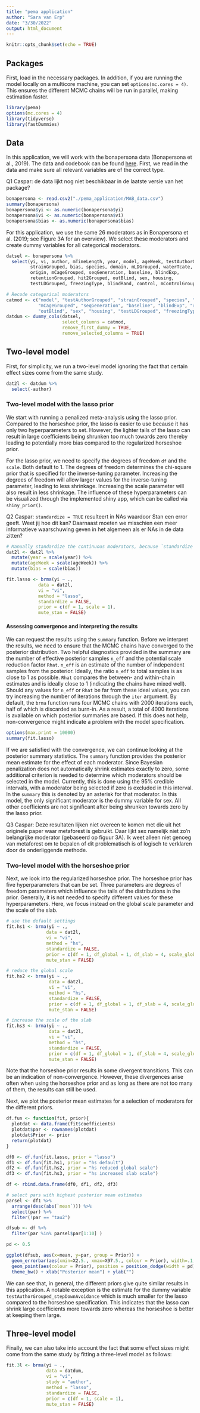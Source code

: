 ```yaml
---
title: "pema application"
author: "Sara van Erp"
date: "3/30/2022"
output: html_document
---
```


```r
knitr::opts_chunk$set(echo = TRUE)
```

## Packages
First, load in the necessary packages. In addition, if you are running the model locally on a multicore machine, you can set `options(mc.cores = 4)`. This ensures the different MCMC chains will be run in parallel, making estimation faster.

```r
library(pema)
options(mc.cores = 4)
library(tidyverse)
library(fastDummies)
```


## Data

In this application, we will work with the bonapersona data (Bonapersona et al., 2019). The data and codebook can be found [here](https://zenodo.org/record/2540657#.XEGPP2ko9aR). First, we read in the data and make sure all relevant variables are of the correct type. 

Q1 Caspar: de data lijkt nog niet beschikbaar in de laatste versie van het package?

```r
bonapersona <- read.csv2("./pema_application/MAB_data.csv")
summary(bonapersona)
bonapersona$yi <- as.numeric(bonapersona$yi)
bonapersona$vi <- as.numeric(bonapersona$vi)
bonapersona$bias <- as.numeric(bonapersona$bias)
```
For this application, we use the same 26 moderators as in Bonapersona et al. (2019; see Figure 3A for an overview). We select these moderators and create dummy variables for all categorical moderators.

```r
datsel <- bonapersona %>% 
  select(yi, vi, author, mTimeLength, year, model, ageWeek, testAuthorGrouped,
         strainGrouped, bias, species, domain, mLDGrouped, waterTcate, 
         origin, mCageGrouped, seqGeneration, baseline, blindExp,
         retentionGrouped, hit2Grouped, outBlind, sex, housing,
         testLDGrouped, freezingType, blindRand, control, mControlGrouped) 

# Recode categorical moderators
catmod <- c("model", "testAuthorGrouped", "strainGrouped", "species", "domain", "mLDGrouped", "waterTcate", "origin", 
            "mCageGrouped", "seqGeneration", "baseline", "blindExp", "retentionGrouped", "hit2Grouped",
            "outBlind", "sex", "housing", "testLDGrouped", "freezingType", "blindRand", "control", "mControlGrouped")
datdum <- dummy_cols(datsel, 
                     select_columns = catmod,
                     remove_first_dummy = TRUE,
                     remove_selected_columns = TRUE) 
```

## Two-level model
First, for simplicity, we run a two-level model ignoring the fact that certain effect sizes come from the same study.

```r
dat2l <- datdum %>%
  select(-author)
```


### Two-level model with the lasso prior
We start with running a penalized meta-analysis using the lasso prior. Compared to the horseshoe prior, the lasso is easier to use because it has only two hyperparameters to set. However, the lighter tails of the lasso can result in large coefficients being shrunken too much towards zero thereby leading to potentially more bias compared to the regularized horseshoe prior. 

For the lasso prior, we need to specify the degrees of freedom `df` and the `scale`. Both default to 1. The degrees of freedom determines the chi-square prior that is specified for the inverse-tuning parameter. Increasing the degrees of freedom will allow larger values for the inverse-tuning parameter, leading to less shrinkage. Increasing the scale parameter will also result in less shrinkage. The influence of these hyperparameters can be visualized through the implemented shiny app, which can be called via `shiny_prior()`.

Q2 Caspar: `standardize = TRUE` resulteert in NAs waardoor Stan een error geeft. Weet jij hoe dit kan? Daarnaast moeten we misschien een meer informatieve waarschuwing geven in het algemeen als er NAs in de data zitten?

```r
# Manually standardize the continuous moderators, because `standardize = TRUE` does not work for some reason
dat2l <- dat2l %>%
  mutate(year = scale(year)) %>%
  mutate(ageWeek = scale(ageWeek)) %>%
  mutate(bias = scale(bias))
```

```r
fit.lasso <- brma(yi ~ .,
            data = dat2l,
            vi = "vi",
            method = "lasso",
            standardize = FALSE,
            prior = c(df = 1, scale = 1),
            mute_stan = FALSE)
```

#### Assessing convergence and interpreting the results
We can request the results using the `summary` function. Before we interpret the results, we need to ensure that the MCMC chains have converged to the posterior distribution. Two helpful diagnostics provided in the summary are the number of effective posterior samples `n_eff` and the potential scale reduction factor `Rhat`. `n_eff` is an estimate of the number of independent samples from the posterior. Ideally, the ratio `n_eff` to total samples is as close to 1 as possible. `Rhat` compares the between- and within-chain estimates and is ideally close to 1 (indicating the chains have mixed well). Should any values for `n_eff` or `Rhat` be far from these ideal values, you can try increasing the number of iterations through the `iter` argument. By default, the `brma` function runs four MCMC chains with 2000 iterations each, half of which is discarded as burn-in. As a result, a total of 4000 iterations is available on which posterior summaries are based. If this does not help, non-convergence might indicate a problem with the model specification.

```r
options(max.print = 10000)
summary(fit.lasso)
```

If we are satisfied with the convergence, we can continue looking at the posterior summary statistics. The `summary` function provides the posterior mean estimate for the effect of each moderator. Since Bayesian penalization does not automatically shrink estimates exactly to zero, some additional criterion is needed to determine which moderators should be selected in the model. Currently, this is done using the 95% credible intervals, with a moderator being selected if zero is excluded in this interval. In the `summary` this is denoted by an asterisk for that moderator. In this model, the only significant moderator is the dummy variable for sex. All other coefficients are not significant after being shrunken towards zero by the lasso prior.

Q3 Caspar: Deze resultaten lijken niet overeen te komen met die uit het originele paper waar metaforest is gebruikt. Daar lijkt sex namelijk niet zo'n belangrijke moderator (gebaseerd op figuur 3A). Ik weet alleen niet genoeg van metaforest om te bepalen of dit problematisch is of logisch te verklaren door de onderliggende methode.

### Two-level model with the horseshoe prior
Next, we look into the regularized horseshoe prior. The horseshoe prior has five hyperparameters that can be set. Three parameters are degrees of freedom parameters which influence the tails of the distributions in the prior. Generally, it is not needed to specify different values for these hyperparameters. Here, we focus instead on the global scale parameter and the scale of the slab.

```r
# use the default settings
fit.hs1 <- brma(yi ~ .,
               data = dat2l,
               vi = "vi",
               method = "hs",
               standardize = FALSE,
               prior = c(df = 1, df_global = 1, df_slab = 4, scale_global = 1, scale_slab = 1, relevant_pars = NULL),
               mute_stan = FALSE)

# reduce the global scale
fit.hs2 <- brma(yi ~ .,
                data = dat2l,
                vi = "vi",
                method = "hs",
                standardize = FALSE,
                prior = c(df = 1, df_global = 1, df_slab = 4, scale_global = 0.1, scale_slab = 1, relevant_pars = NULL),
                mute_stan = FALSE)

# increase the scale of the slab
fit.hs3 <- brma(yi ~ .,
                data = dat2l,
                vi = "vi",
                method = "hs",
                standardize = FALSE,
                prior = c(df = 1, df_global = 1, df_slab = 4, scale_global = 1, scale_slab = 5, relevant_pars = NULL),
                mute_stan = FALSE)

```

Note that the horseshoe prior results in some divergent transitions. This can be an indication of non-convergence. However, these divergences arise often when using the horseshoe prior and as long as there are not too many of them, the results can still be used.

Next, we plot the posterior mean estimates for a selection of moderators for the different priors. 

```r
df.fun <- function(fit, prior){
  plotdat <- data.frame(fit$coefficients)
  plotdat$par <- rownames(plotdat)
  plotdat$Prior <- prior
  return(plotdat)
}

df0 <- df.fun(fit.lasso, prior = "lasso")
df1 <- df.fun(fit.hs1, prior = "hs default")
df2 <- df.fun(fit.hs2, prior = "hs reduced global scale")
df3 <- df.fun(fit.hs3, prior = "hs increased slab scale")

df <- rbind.data.frame(df0, df1, df2, df3)

# select pars with highest posterior mean estimates 
parsel <- df1 %>%
  arrange(desc(abs(`mean`))) %>%
  select(par) %>%
  filter(!par == "tau2")

dfsub <- df %>%
  filter(par %in% parsel$par[1:10] )

pd <- 0.5

ggplot(dfsub, aes(x=mean, y=par, group = Prior)) + 
  geom_errorbar(aes(xmin=X2.5., xmax=X97.5., colour = Prior), width=.1, position = position_dodge(width = pd)) +
  geom_point(aes(colour = Prior), position = position_dodge(width = pd)) +
  theme_bw() + xlab("Posterior mean") + ylab("")
```

We can see that, in general, the different priors give quite similar results in this application. A notable exception is the estimate for the dummy variable `testAuthorGrouped_stepDownAvoidance` which is much smaller for the lasso compared to the horseshoe specification. This indicates that the lasso can shrink large coefficients more towards zero whereas the horseshoe is better at keeping them large.

## Three-level model
Finally, we can also take into account the fact that some effect sizes might come from the same study by fitting a three-level model as follows:

```r
fit.3l <- brma(yi ~ .,
               data = datdum,
               vi = "vi",
               study = "author",
               method = "lasso",
               standardize = FALSE,
               prior = c(df = 1, scale = 1),
               mute_stan = FALSE)
```



